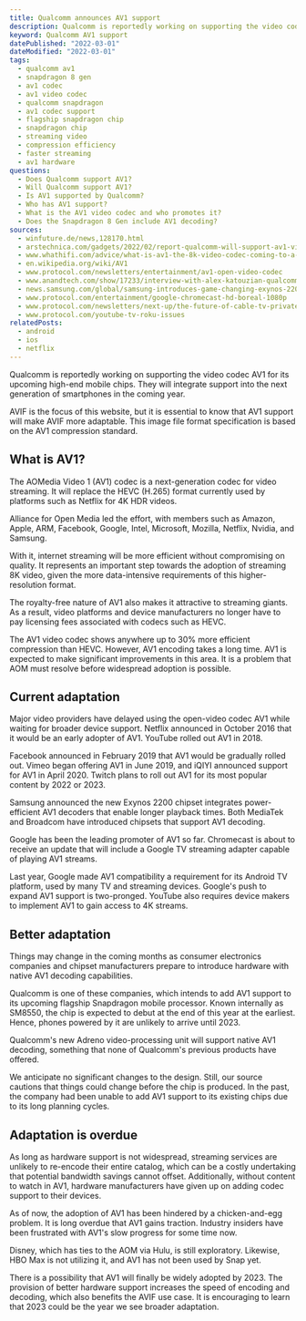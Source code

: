 ```yaml
---
title: Qualcomm announces AV1 support
description: Qualcomm is reportedly working on supporting the video codec AV1 for its upcoming high-end mobile chips.
keyword: Qualcomm AV1 support
datePublished: "2022-03-01"
dateModified: "2022-03-01"
tags:
  - qualcomm av1
  - snapdragon 8 gen
  - av1 codec
  - av1 video codec
  - qualcomm snapdragon
  - av1 codec support
  - flagship snapdragon chip
  - snapdragon chip
  - streaming video
  - compression efficiency
  - faster streaming
  - av1 hardware
questions:
  - Does Qualcomm support AV1?
  - Will Qualcomm support AV1?
  - Is AV1 supported by Qualcomm?
  - Who has AV1 support?
  - What is the AV1 video codec and who promotes it?
  - Does the Snapdragon 8 Gen include AV1 decoding?
sources:
  - winfuture.de/news,128170.html
  - arstechnica.com/gadgets/2022/02/report-qualcomm-will-support-av1-video-codec-in-2023/
  - www.whathifi.com/advice/what-is-av1-the-8k-video-codec-coming-to-a-streaming-service-near-you
  - en.wikipedia.org/wiki/AV1
  - www.protocol.com/newsletters/entertainment/av1-open-video-codec
  - www.anandtech.com/show/17233/interview-with-alex-katouzian-qualcomm-svp-talking-snapdragon-microsoft-nuvia-and-discrete-graphics
  - news.samsung.com/global/samsung-introduces-game-changing-exynos-2200-processor-with-xclipse-gpu-powered-by-amd-rdna-2-architecture
  - www.protocol.com/entertainment/google-chromecast-hd-boreal-1080p
  - www.protocol.com/newsletters/next-up/the-future-of-cable-tv-private-equity
  - www.protocol.com/youtube-tv-roku-issues
relatedPosts:
  - android
  - ios
  - netflix
---
```


Qualcomm is reportedly working on supporting the video codec AV1 for its upcoming high-end mobile chips. They will integrate support into the next generation of smartphones in the coming year.

AVIF is the focus of this website, but it is essential to know that AV1 support will make AVIF more adaptable. This image file format specification is based on the AV1 compression standard.

## What is AV1?

The AOMedia Video 1 (AV1) codec is a next-generation codec for video streaming. It will replace the HEVC (H.265) format currently used by platforms such as Netflix for 4K HDR videos.

Alliance for Open Media led the effort, with members such as Amazon, Apple, ARM, Facebook, Google, Intel, Microsoft, Mozilla, Netflix, Nvidia, and Samsung.

With it, internet streaming will be more efficient without compromising on quality. It represents an important step towards the adoption of streaming 8K video, given the more data-intensive requirements of this higher-resolution format.

The royalty-free nature of AV1 also makes it attractive to streaming giants. As a result, video platforms and device manufacturers no longer have to pay licensing fees associated with codecs such as HEVC.

The AV1 video codec shows anywhere up to 30% more efficient compression than HEVC. However, AV1 encoding takes a long time. AV1 is expected to make significant improvements in this area. It is a problem that AOM must resolve before widespread adoption is possible.

## Current adaptation

Major video providers have delayed using the open-video codec AV1 while waiting for broader device support. Netflix announced in October 2016 that it would be an early adopter of AV1. YouTube rolled out AV1 in 2018.

Facebook announced in February 2019 that AV1 would be gradually rolled out. Vimeo began offering AV1 in June 2019, and iQIYI announced support for AV1 in April 2020. Twitch plans to roll out AV1 for its most popular content by 2022 or 2023.

Samsung announced the new Exynos 2200 chipset integrates power-efficient AV1 decoders that enable longer playback times. Both MediaTek and Broadcom have introduced chipsets that support AV1 decoding.

Google has been the leading promoter of AV1 so far. Chromecast is about to receive an update that will include a Google TV streaming adapter capable of playing AV1 streams.

Last year, Google made AV1 compatibility a requirement for its Android TV platform, used by many TV and streaming devices. Google's push to expand AV1 support is two-pronged. YouTube also requires device makers to implement AV1 to gain access to 4K streams.

## Better adaptation

Things may change in the coming months as consumer electronics companies and chipset manufacturers prepare to introduce hardware with native AV1 decoding capabilities.

Qualcomm is one of these companies, which intends to add AV1 support to its upcoming flagship Snapdragon mobile processor. Known internally as SM8550, the chip is expected to debut at the end of this year at the earliest. Hence, phones powered by it are unlikely to arrive until 2023.

Qualcomm's new Adreno video-processing unit will support native AV1 decoding, something that none of Qualcomm's previous products have offered.

We anticipate no significant changes to the design. Still, our source cautions that things could change before the chip is produced. In the past, the company had been unable to add AV1 support to its existing chips due to its long planning cycles.

## Adaptation is overdue

As long as hardware support is not widespread, streaming services are unlikely to re-encode their entire catalog, which can be a costly undertaking that potential bandwidth savings cannot offset. Additionally, without content to watch in AV1, hardware manufacturers have given up on adding codec support to their devices.

As of now, the adoption of AV1 has been hindered by a chicken-and-egg problem. It is long overdue that AV1 gains traction. Industry insiders have been frustrated with AV1's slow progress for some time now.

Disney, which has ties to the AOM via Hulu, is still exploratory. Likewise, HBO Max is not utilizing it, and AV1 has not been used by Snap yet.

There is a possibility that AV1 will finally be widely adopted by 2023. The provision of better hardware support increases the speed of encoding and decoding, which also benefits the AVIF use case. It is encouraging to learn that 2023 could be the year we see broader adaptation.
